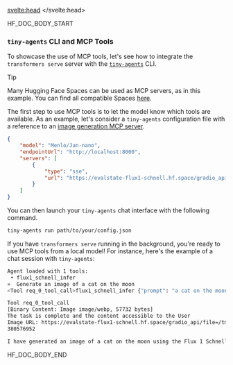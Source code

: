 <script lang="ts">
let fw: "pt" | "tf" = "pt";
onMount(() => {
    const urlParams = new URLSearchParams(window.location.search);
    fw = urlParams.get("fw") || "pt";
});
</script>
<svelte:head>
  <meta name="hf:doc:metadata" content={metadata} >
</svelte:head>

<!--HF DOCBUILD BODY START-->

HF_DOC_BODY_START

### `tiny-agents` CLI and MCP Tools

To showcase the use of MCP tools, let's see how to integrate the `transformers serve` server with the [`tiny-agents`](https://huggingface.co/blog/python-tiny-agents) CLI.

> [!TIP]
> Many Hugging Face Spaces can be used as MCP servers, as in this example. You can find all compatible Spaces [here](https://huggingface.co/spaces?filter=mcp-server).

The first step to use MCP tools is to let the model know which tools are available. As an example, let's consider a `tiny-agents` configuration file with a reference to an [image generation MCP server](https://evalstate-flux1-schnell.hf.space/).

```json
{
    "model": "Menlo/Jan-nano",
    "endpointUrl": "http://localhost:8000",
    "servers": [
        {
            "type": "sse",
            "url": "https://evalstate-flux1-schnell.hf.space/gradio_api/mcp/sse"
        }
    ]
}
```

You can then launch your `tiny-agents` chat interface with the following command.

```bash
tiny-agents run path/to/your/config.json
```

If you have `transformers serve` running in the background, you're ready to use MCP tools from a local model! For instance, here's the example of a chat session with `tiny-agents`:

```bash
Agent loaded with 1 tools:
 • flux1_schnell_infer
»  Generate an image of a cat on the moon
<Tool req_0_tool_call>flux1_schnell_infer {"prompt": "a cat on the moon", "seed": 42, "randomize_seed": true, "width": 1024, "height": 1024, "num_inference_steps": 4}

Tool req_0_tool_call
[Binary Content: Image image/webp, 57732 bytes]
The task is complete and the content accessible to the User
Image URL: https://evalstate-flux1-schnell.hf.space/gradio_api/file=/tmp/gradio/3dbddc0e53b5a865ed56a4e3dbdd30f3f61cf3b8aabf1b456f43e5241bd968b8/image.webp
380576952

I have generated an image of a cat on the moon using the Flux 1 Schnell Image Generator. The image is 1024x1024 pixels and was created with 4 inference steps. Let me know if you would like to make any changes or need further assistance!
```



<!--HF DOCBUILD BODY END-->

HF_DOC_BODY_END

